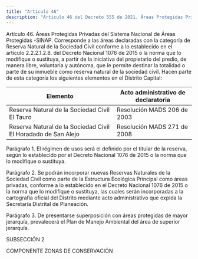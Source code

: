 ```yaml
---
title: "Artículo 46"
description: "Artículo 46 del Decreto 555 de 2021. Áreas Protegidas Privadas del Sistema Nacional de Áreas Protegidas -SINAP."
---
```


Artículo 46. Áreas Protegidas Privadas del Sistema Nacional de Áreas Protegidas -SINAP. Corresponde a las áreas declaradas con la categoría de Reserva Natural de la Sociedad Civil conforme a lo establecido en el artículo 2.2.2.1.2.8. del Decreto Nacional 1076 de 2015 o la norma que lo modifique o sustituya, a partir de la iniciativa del propietario del predio, de manera libre, voluntaria y autónoma, que le permite destinar la totalidad o parte de su inmueble como reserva natural de la sociedad civil. Hacen parte de esta categoría los siguientes elementos en el Distrito Capital:
 

| Elemento | Acto administrativo de declaratoria |
| --- | --- |
| Reserva Natural de la Sociedad Civil El Tauro | Resolución MADS 206 de 2003 |
| Reserva Natural de la Sociedad Civil El Horadado de San Alejo | Resolución MADS 271 de 2008 |


 
Parágrafo 1. El régimen de usos será el definido por el titular de la reserva, según lo establecido por el Decreto Nacional 1076 de 2015 o la norma que lo modifique o sustituya.
 
Parágrafo 2. Se podrán incorporar nuevas Reservas Naturales de la Sociedad Civil como parte de la Estructura Ecológica Principal como áreas privadas, conforme a lo establecido en el Decreto Nacional 1076 de 2015 o la norma que lo modifique o sustituya, las cuales serán incorporadas a la cartografía oficial del Distrito mediante acto administrativo que expida la Secretaría Distrital de Planeación.
 
Parágrafo 3. De presentarse superposición con áreas protegidas de mayor jerarquía, prevalecerá el Plan de Manejo Ambiental del área de superior jerarquía.
 
SUBSECCIÓN 2
 
COMPONENTE ZONAS DE CONSERVACIÓN
